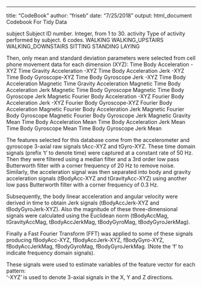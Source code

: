 ---
title: "CodeBook"
author: "friseb"
date: "7/25/2018"
output: html_document
Codebook For Tidy Data

subject 
        Subject ID number. 
        Integer, from 1 to 30.
activity
        Type of activity performed by subject. 6 codes.
        WALKING
        WALKING_UPSTAIRS
        WALKING_DOWNSTAIRS
        SITTING
        STANDING
        LAYING

Then, only mean and standard deviation parameters 
were selected from cell phone movement data for each dimension (XYZ):
Time Body Acceleration -XYZ
Time Gravity Acceleration -XYZ
Time Body Acceleration Jerk -XYZ
Time Body Gyroscope-XYZ
Time Body Gyroscope Jerk -XYZ
Time Body Acceleration Magnetic
Time Gravity Acceleration Magnetic
Time Body Acceleration Jerk Magnetic
Time Body Gyroscope Magnetic
Time Body Gyroscope Jerk Magnetic
Fourier Body Acceleration -XYZ
Fourier Body Acceleration Jerk -XYZ
Fourier Body Gyroscope-XYZ
Fourier Body Acceleration Magnetic
Fourier Body Acceleration  Jerk Magnetic
Fourier Body Gyroscope Magnetic
Fourier Body Gyroscope Jerk Magnetic
Gravity Mean
Time Body Acceleration Mean
Time Body Acceleration Jerk Mean
Time Body Gyroscope Mean
Time Body Gyroscope Jerk Mean

The features selected for this database come from the accelerometer and gyroscope 3-axial raw signals tAcc-XYZ and tGyro-XYZ. These time domain signals (prefix 't' to denote time) were captured at a constant rate of 50 Hz. Then they were filtered using a median filter and a 3rd order low pass Butterworth filter with a corner frequency of 20 Hz to remove noise. Similarly, the acceleration signal was then separated into body and gravity acceleration signals (tBodyAcc-XYZ and tGravityAcc-XYZ) using another low pass Butterworth filter with a corner frequency of 0.3 Hz. 

Subsequently, the body linear acceleration and angular velocity were derived in time to obtain Jerk signals (tBodyAccJerk-XYZ and tBodyGyroJerk-XYZ). Also the magnitude of these three-dimensional signals were calculated using the Euclidean norm (tBodyAccMag, tGravityAccMag, tBodyAccJerkMag, tBodyGyroMag, tBodyGyroJerkMag). 

Finally a Fast Fourier Transform (FFT) was applied to some of these signals producing fBodyAcc-XYZ, fBodyAccJerk-XYZ, fBodyGyro-XYZ, fBodyAccJerkMag, fBodyGyroMag, fBodyGyroJerkMag. (Note the 'f' to indicate frequency domain signals). 

These signals were used to estimate variables of the feature vector for each pattern:  
'-XYZ' is used to denote 3-axial signals in the X, Y and Z directions.


